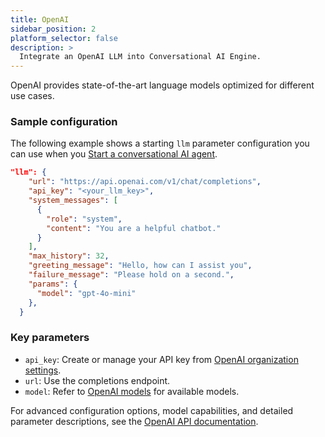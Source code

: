 ```yaml
---
title: OpenAI
sidebar_position: 2
platform_selector: false
description: >
  Integrate an OpenAI LLM into Conversational AI Engine.
---
```



OpenAI provides state-of-the-art language models optimized for different use cases.

### Sample configuration

The following example shows a starting `llm` parameter configuration you can use when you [Start a conversational AI agent](/conversational-ai/rest-api/join). 

```json
"llm": {
    "url": "https://api.openai.com/v1/chat/completions",
    "api_key": "<your_llm_key>",
    "system_messages": [
      {
        "role": "system",
        "content": "You are a helpful chatbot."
      }
    ],
    "max_history": 32,
    "greeting_message": "Hello, how can I assist you",
    "failure_message": "Please hold on a second.",
    "params": {
      "model": "gpt-4o-mini"
    },
  }
```

### Key parameters

-  `api_key`: Create or manage your API key from [OpenAI organization settings](https://platform.openai.com/settings/organization/api-keys).
- `url`: Use the completions endpoint.
- `model`: Refer to [OpenAI models](https://platform.openai.com/docs/models) for available models.

For advanced configuration options, model capabilities, and detailed parameter descriptions, see the [OpenAI API documentation](https://platform.openai.com/docs/api-reference/chat).
